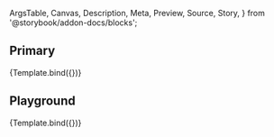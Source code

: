 <!-- @prettier -->

  ArgsTable,
  Canvas,
  Description,
  Meta,
  Preview,
  Source,
  Story,
} from '@storybook/addon-docs/blocks';



<Meta title="Material UI/Link" component={Link} argTypes={argTypes} />

<Description of={Link} />

## Primary

<Canvas>
  <Story
    name="Primary"
    args={{
      href: 'https://www.act.org',
      text: 'Click Me',
      target: '_blank',
    }}
  >
    {Template.bind({})}
  </Story>
</Canvas>

## Playground

<Canvas isColumn>
  <Source language="jsx" story="Playground" />
  <Story
    name="Playground"
    args={{
      href: 'https://www.act.org',
      text: 'Click Me',
      target: '_blank',
    }}
  >
    {Template.bind({})}
  </Story>
  <ArgsTable story="Playground" />
</Canvas>
